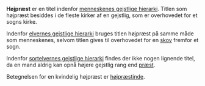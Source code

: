 {{title:Højpræst}}
{{author:Laura Holmegaard}}
{{timestamp:2009-10-28T13:30:49Z}}
{{copyright:Højpræst}}
'''Højpræst''' er en titel indenfor [[menneskenes gejstlige hierarki]].
Titlen som højpræst besiddes i de fleste kirker af en gejstlig, som er overhovedet for et sogns kirke.

Indenfor [[elvernes gejstlige hierarki]] bruges titlen højpræst på samme måde som menneskenes, selvom titlen gives til overhovedet for en [[skov]] fremfor et sogn.

Indenfor [[sortelvernes gejstlige hierarki]] findes der ikke nogen lignende titel, da en mand aldrig kan opnå højere gejstlig rang end [[præst]].

Betegnelsen for en kvindelig højpræst er [[højpræstinde]].